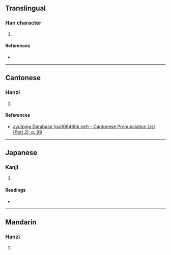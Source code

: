 {{character info/new}}
{{also|硬}}
==Translingual==

===Han character===
{{Han char|rn=46|rad=山|as=07|sn=10|four=|canj=UMLK|ids=⿰山更}}

# {{defn|Han|sort=山07}}

====References====
* {{Han ref|kx=0312.110|dkj=08115|dj=0612.160|hdz=10773.010|uh=5CFA|ud=23802}}

----

==Cantonese==

===Hanzi===
{{yue-hanzi|jyut=[[gang2]]|y=gang2}}

# {{defn|lang=yue|sort=山07}}

====References====
* [http://www.iso10646hk.net/jp/document/download.jsp Jyutping Database (iso10646hk.net) - Cantonese Pronunciation List (Part 2), p. 99]

----

==Japanese==

===Kanji===
{{ja-kanji|grade=|rs=山07}}

# {{defn|lang=ja|sort=山07}}

====Readings====
* {{ja-readings|on=[[こう]] (kō), [[きょう]] (kyō)|kun=[[さえぎる]] (saegiru)}}

----

==Mandarin==

===Hanzi===
{{cmn-hanzi|pin=[[gěng]] ([[geng3]])|wg=keng<sup>3</sup>}}

# {{defn|lang=cmn|sort=山07}}